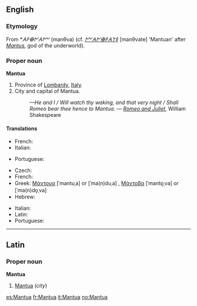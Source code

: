 {{also|mantua}}
==English==

===Etymology===
{{etyl|la}} From {{etyl|ett}} *''𐌀𐌅𐌈𐌍𐌀𐌌'' (manθva) (cf. ''[[𐌌𐌀𐌍𐌈𐌅𐌀𐌕𐌄]]'' [manθvate] 'Mantuan' after ''[[Mantus]]'', god of the underworld).

===Proper noun===
'''Mantua'''

# Province of [[Lombardy]], [[Italy]].
# City and capital of Mantua.
#: ''—He and I / Will watch thy waking, and that very night / Shall Romeo bear thee hence to Mantua.'' &mdash; ''[[w:Romeo and Juliet|Romeo and Juliet]]'', William Shakespeare

====Translations====
{{trans-top|province}}
* French: {{t-|fr|Mantoue}}
* Italian: {{t+|it|Mantova}}
{{trans-mid}}
* Portuguese: {{t|pt|Mântua}}
{{trans-bottom}}

{{trans-top|city}}
* Czech: {{t-|cs|Mantova}}
* French: {{t-|fr|Mantoue}}
* Greek: [[Μάντουα]] [ˈmantuˌa] or [ˈma(n)duˌa] {{f}}, [[Μάντοβα]] [ˈmanto̞ˌva] or [ˈma(n)do̞ˌva] {{f}}
* Hebrew: {{t|he|מנטובה|f|sc=Hebr}}
{{trans-mid}}
* Italian: {{t+|it|Mantova|f}}
* Latin: {{t-|la|Mantua}}
* Portuguese: {{t|pt|Mântua}}
{{trans-bottom}}

----

==Latin==

===Proper noun===
'''Mantua'''

# [[Mantua#English|Mantua]] (''city'')

[[es:Mantua]]
[[fr:Mantua]]
[[it:Mantua]]
[[no:Mantua]]